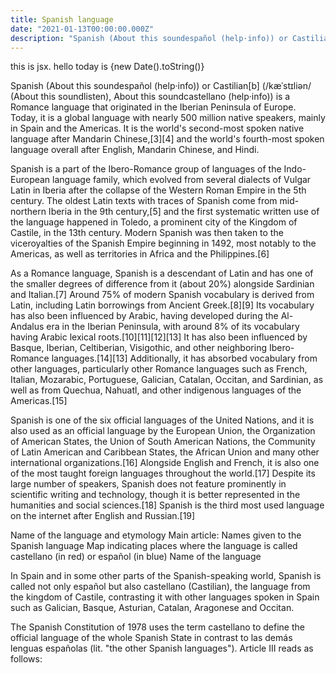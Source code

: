 ```yaml
---
title: Spanish language
date: "2021-01-13T00:00:00.000Z"
description: "Spanish (About this soundespañol (help·info)) or Castilian[b] (/kæˈstɪliən/ (About this soundlisten), About this soundcastellano (help·info)) is a Romance language that originated in the Iberian Peninsula of Europe."
---
```


<p>this is jsx. hello today is {new Date().toString()}</p>

Spanish (About this soundespañol (help·info)) or Castilian[b] (/kæˈstɪliən/ (About this soundlisten), About this soundcastellano (help·info)) is a Romance language that originated in the Iberian Peninsula of Europe. Today, it is a global language with nearly 500 million native speakers, mainly in Spain and the Americas. It is the world's second-most spoken native language after Mandarin Chinese,[3][4] and the world's fourth-most spoken language overall after English, Mandarin Chinese, and Hindi.

Spanish is a part of the Ibero-Romance group of languages of the Indo-European language family, which evolved from several dialects of Vulgar Latin in Iberia after the collapse of the Western Roman Empire in the 5th century. The oldest Latin texts with traces of Spanish come from mid-northern Iberia in the 9th century,[5] and the first systematic written use of the language happened in Toledo, a prominent city of the Kingdom of Castile, in the 13th century. Modern Spanish was then taken to the viceroyalties of the Spanish Empire beginning in 1492, most notably to the Americas, as well as territories in Africa and the Philippines.[6]

As a Romance language, Spanish is a descendant of Latin and has one of the smaller degrees of difference from it (about 20%) alongside Sardinian and Italian.[7] Around 75% of modern Spanish vocabulary is derived from Latin, including Latin borrowings from Ancient Greek.[8][9] Its vocabulary has also been influenced by Arabic, having developed during the Al-Andalus era in the Iberian Peninsula, with around 8% of its vocabulary having Arabic lexical roots.[10][11][12][13] It has also been influenced by Basque, Iberian, Celtiberian, Visigothic, and other neighboring Ibero-Romance languages.[14][13] Additionally, it has absorbed vocabulary from other languages, particularly other Romance languages such as French, Italian, Mozarabic, Portuguese, Galician, Catalan, Occitan, and Sardinian, as well as from Quechua, Nahuatl, and other indigenous languages of the Americas.[15]

Spanish is one of the six official languages of the United Nations, and it is also used as an official language by the European Union, the Organization of American States, the Union of South American Nations, the Community of Latin American and Caribbean States, the African Union and many other international organizations.[16] Alongside English and French, it is also one of the most taught foreign languages throughout the world.[17] Despite its large number of speakers, Spanish does not feature prominently in scientific writing and technology, though it is better represented in the humanities and social sciences.[18] Spanish is the third most used language on the internet after English and Russian.[19]

Name of the language and etymology
Main article: Names given to the Spanish language
Map indicating places where the language is called castellano (in red) or español (in blue)
Name of the language

In Spain and in some other parts of the Spanish-speaking world, Spanish is called not only español but also castellano (Castilian), the language from the kingdom of Castile, contrasting it with other languages spoken in Spain such as Galician, Basque, Asturian, Catalan, Aragonese and Occitan.

The Spanish Constitution of 1978 uses the term castellano to define the official language of the whole Spanish State in contrast to las demás lenguas españolas (lit. "the other Spanish languages"). Article III reads as follows:
